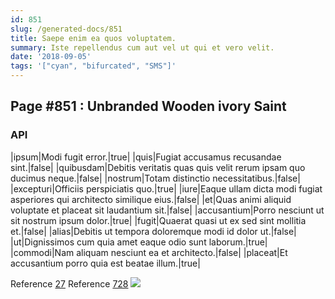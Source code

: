 ```yaml
---
id: 851
slug: /generated-docs/851
title: Saepe enim ea quos voluptatem.
summary: Iste repellendus cum aut vel ut qui et vero velit.
date: '2018-09-05'
tags: '["cyan", "bifurcated", "SMS"]'
---
```


## Page #851 : Unbranded Wooden ivory Saint
### API

|ipsum|Modi fugit error.|true|
|quis|Fugiat accusamus recusandae sint.|false|
|quibusdam|Debitis veritatis quas quis velit rerum ipsam quo ducimus neque.|false|
|nostrum|Totam distinctio necessitatibus.|false|
|excepturi|Officiis perspiciatis quo.|true|
|iure|Eaque ullam dicta modi fugiat asperiores qui architecto similique eius.|false|
|et|Quas animi aliquid voluptate et placeat sit laudantium sit.|false|
|accusantium|Porro nesciunt ut sit nostrum ipsum dolor.|true|
|fugit|Quaerat quasi ut ex sed sint mollitia et.|false|
|alias|Debitis ut tempora doloremque modi id dolor ut.|false|
|ut|Dignissimos cum quia amet eaque odio sunt laborum.|true|
|commodi|Nam aliquam nesciunt ea et architecto.|false|
|placeat|Et accusantium porro quia est beatae illum.|true|

Reference [27](/27)
Reference [728](/728)
![](/assets/cats-2.jpg)


